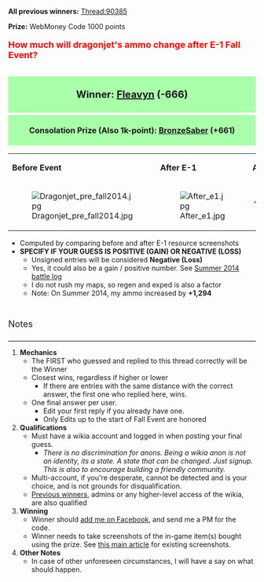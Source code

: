 '''All previous winners:''' [[Thread:90385]]

'''Prize:''' WebMoney Code 1000 points

<div style="font-size:18px; font-weight:bold; color:#f00; margin:10px 0px 10px 0px; padding:0px 0px 5px 0px;">How much will dragonjet's ammo change after E-1 Fall Event?</div>

<div style="padding:5px 20px; background:#afa; text-align:center; font-size:20px; font-weight:bold; margin:0px 0px 5px 0px;">
Winner: [[User:Fleavyn|Fleavyn]] (-666)
</div>

<div style="padding:5px 20px; background:#afa; text-align:center; font-size:16px; font-weight:bold; ">
Consolation Prize (Also 1k-point): [[User:BronzeSaber|BronzeSaber]] (+661)
</div>


{| class="wikitable" style="width:500px; text-align:center;"
|-
| style="width:200px;" |'''Before Event'''
| style="width:200px;" |'''After E-1'''
| style="width:100px;" |'''Answer'''
|-
|[[File:Dragonjet_pre_fall2014.jpg|link=]]
|[[File:After_e1.jpg|link=]]
|<div style="font-size:24px; font-weight:bold; color:#f00; margin:10px 0px 10px 0px; padding:0px 0px 5px 0px;">-645</div>
|}

* Computed by comparing before and after E-1 resource screenshots
* '''SPECIFY IF YOUR GUESS IS POSITIVE (GAIN) OR NEGATIVE (LOSS)'''
** Unsigned entries will be considered '''Negative (Loss)'''
** Yes, it could also be a gain / positive number. See [[User_blog:Dragonjet/Dragonjet%27s_Summer_2014_Event_Battle_Log|Summer 2014 battle log]]
** I do not rush my maps, so regen and exped is also a factor
** Note: On Summer 2014, my ammo increased by '''+1,294'''

<div style="padding:6px 0px; margin:20px 0px 10px; border-bottom:1px solid #000; font-size:18px;">Notes</div>
# '''Mechanics'''
#* The FIRST who guessed and replied to this thread correctly will be the Winner
#* Closest wins, regardless if higher or lower
#** If there are entries with the same distance with the correct answer,  the first one who replied here, wins.
#* One final answer per user.
#** Edit your first reply if you already have one.
#** Only Edits up to the start of Fall Event are honored
# '''Qualifications'''
#* Must have a wikia account and logged in when posting your final guess.
#** ''There is no discrimination for anons. Being a wikia anon is not an identity, its a state. A state that can be changed. Just signup. This is also to encourage building a friendly community.''
#* Multi-account, if you're desperate, cannot be detected and is your choice, and is not grounds for disqualification.
#* [[Thread:90385|Previous winners]], admins or any higher-level access of the wikia, are also qualified
#'''Winning'''
#* Winner should [https://www.facebook.com/dragonjet add me on Facebook], and send me a PM for the code.
#* Winner needs to take screenshots of the in-game item(s) bought using the prize. See [[Thread:90385|this main article]] for existing screenshots.
# '''Other Notes'''
#* In case of other unforeseen circumstances, I will have a say on what should happen.  <ac_metadata title="WebMoney IV: Fall 2014 Entries" related_topics="General Discussion|Fall 2014 Event"> </ac_metadata>